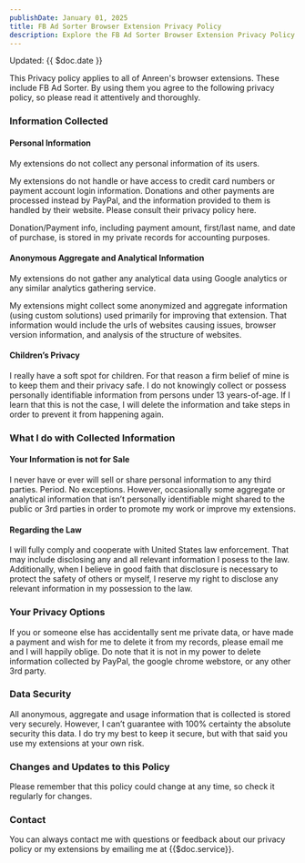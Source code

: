 ```yaml
---
publishDate: January 01, 2025
title: FB Ad Sorter Browser Extension Privacy Policy
description: Explore the FB Ad Sorter Browser Extension Privacy Policy page. When you're looking for the best FB Ad Sorter for your business, comparing it with other ad management tools, or checking out user reviews, your privacy is our top concern.Whether you're using free tools, integrating with Facebook Business Suite, or focusing on ad targeting and analytics, we handle your data with utmost care. For small businesses, e - commerce users, and those managing multiple ad accounts, our privacy policy ensures that while you enjoy features like easy setup, API utilization, and creative ad enhancement, your personal information remains secure. Rest assured as you measure ad performance and make data - driven decisions.
---
```


Updated: {{ $doc.date }}

This Privacy policy applies to all of Anreen's browser extensions. These include FB Ad Sorter. By using them you agree to the following privacy policy, so please read it attentively and thoroughly.

### Information Collected
#### Personal Information
My extensions do not collect any personal information of its users.

My extensions do not handle or have access to credit card numbers or payment account login information. Donations and other payments are processed instead by PayPal, and the information provided to them is handled by their website. Please consult their privacy policy here.

Donation/Payment info, including payment amount, first/last name, and date of purchase, is stored in my private records for accounting purposes.

#### Anonymous Aggregate and Analytical Information
My extensions do not gather any analytical data using Google analytics or any similar analytics gathering service.

My extensions might collect some anonymized and aggregate information (using custom solutions) used primarily for improving that extension. That information would include the urls of websites causing issues, browser version information, and analysis of the structure of websites.

#### Children’s Privacy
I really have a soft spot for children. For that reason a firm belief of mine is to keep them and their privacy safe. I do not knowingly collect or possess personally identifiable information from persons under 13 years-of-age. If I learn that this is not the case, I will delete the information and take steps in order to prevent it from happening again.

### What I do with Collected Information
#### Your Information is not for Sale
I never have or ever will sell or share personal information to any third parties. Period. No exceptions. However, occasionally some aggregate or analytical information that isn’t personally identifiable might shared to the public or 3rd parties in order to promote my work or improve my extensions.

#### Regarding the Law
I will fully comply and cooperate with United States law enforcement. That may include disclosing any and all relevant information I posess to the law.
Additionally, when I believe in good faith that disclosure is necessary to protect the safety of others or myself, I reserve my right to disclose any relevant information in my possession to the law.

### Your Privacy Options
If you or someone else has accidentally sent me private data, or have made a payment and wish for me to delete it from my records, please email me and I will happily oblige. Do note that it is not in my power to delete information collected by PayPal, the google chrome webstore, or any other 3rd party.

### Data Security
All anonymous, aggregate and usage information that is collected is stored very securely. However, I can’t guarantee with 100% certainty the absolute security this data. I do try my best to keep it secure, but with that said you use my extensions at your own risk.

### Changes and Updates to this Policy
Please remember that this policy could change at any time, so check it regularly for changes.

### Contact
You can always contact me with questions or feedback about our privacy policy or my extensions by emailing me at {{$doc.service}}.
